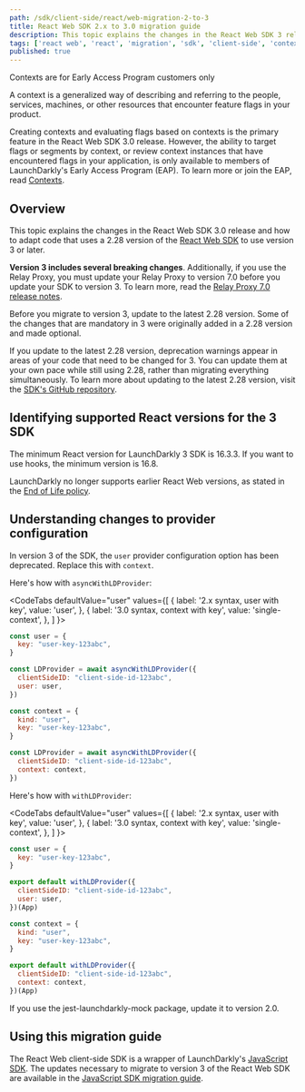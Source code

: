 ```yaml
---
path: /sdk/client-side/react/web-migration-2-to-3
title: React Web SDK 2.x to 3.0 migration guide
description: This topic explains the changes in the React Web SDK 3 release and how to migrate to that version.
tags: ['react web', 'react', 'migration', 'sdk', 'client-side', 'context']
published: true
---
```


<Callout intent="info">
<CalloutTitle>Contexts are for Early Access Program customers only</CalloutTitle>
<CalloutDescription>

A context is a generalized way of describing and referring to the people, services, machines, or other resources that encounter feature flags in your product.

Creating contexts and evaluating flags based on contexts is the primary feature in the React Web SDK 3.0 release. However, the ability to target flags or segments by context, or review context instances that have encountered flags in your application, is only available to members of LaunchDarkly's Early Access Program (EAP). To learn more or join the EAP, read [Contexts](/home/contexts).

</CalloutDescription>
</Callout>

## Overview

This topic explains the changes in the React Web SDK 3.0 release and how to adapt code that uses a 2.28 version of the [React Web SDK](/sdk/client-side/react/react-web) to use version 3 or later.

**Version 3 includes several breaking changes**. Additionally, if you use the Relay Proxy, you must update your Relay Proxy to version 7.0 before you update your SDK to version 3. To learn more, read the [Relay Proxy 7.0 release notes](https://github.com/launchdarkly/ld-relay/releases/tag/v7.0.0).

Before you migrate to version 3, update to the latest 2.28 version. Some of the changes that are mandatory in 3 were originally added in a 2.28 version and made optional.

If you update to the latest 2.28 version, deprecation warnings appear in areas of your code that need to be changed for 3. You can update them at your own pace while still using 2.28, rather than migrating everything simultaneously. To learn more about updating to the latest 2.28 version, visit the [SDK's GitHub repository](https://github.com/launchdarkly/react-client-sdk).

## Identifying supported React versions for the 3 SDK

The minimum React version for LaunchDarkly 3 SDK is 16.3.3. If you want to use hooks, the minimum version is 16.8.

LaunchDarkly no longer supports earlier React Web versions, as stated in the [End of Life policy](https://launchdarkly.com/policies/end-of-life-policy/).

## Understanding changes to provider configuration

In version 3 of the SDK, the `user` provider configuration option has been deprecated. Replace this with `context`.

Here's how with `asyncWithLDProvider`:

<CodeTabs
  defaultValue="user"
  values={[
    { label: '2.x syntax, user with key', value: 'user', },
    { label: '3.0 syntax, context with key', value: 'single-context', },
  ]
  }>
<CodeTabItem value='user'>

```js
const user = {
  key: "user-key-123abc",
}

const LDProvider = await asyncWithLDProvider({
  clientSideID: "client-side-id-123abc",
  user: user,
})
```

</CodeTabItem>
<CodeTabItem value='single-context'>

```js
const context = {
  kind: "user",
  key: "user-key-123abc",
}

const LDProvider = await asyncWithLDProvider({
  clientSideID: "client-side-id-123abc",
  context: context,
})
```

</CodeTabItem>
</CodeTabs>

Here's how with `withLDProvider`:

<CodeTabs
  defaultValue="user"
  values={[
    { label: '2.x syntax, user with key', value: 'user', },
    { label: '3.0 syntax, context with key', value: 'single-context', },
  ]
  }>
<CodeTabItem value='user'>

```js
const user = {
  key: "user-key-123abc",
}

export default withLDProvider({
  clientSideID: "client-side-id-123abc",
  user: user,
})(App)
```

</CodeTabItem>
<CodeTabItem value='single-context'>

```js
const context = {
  kind: "user",
  key: "user-key-123abc",
}

export default withLDProvider({
  clientSideID: "client-side-id-123abc",
  context: context,
})(App)
```

</CodeTabItem>
</CodeTabs>

If you use the jest-launchdarkly-mock package, update it to version 2.0.

## Using this migration guide

The React Web client-side SDK is a wrapper of LaunchDarkly's [JavaScript SDK](/sdk/client-side/javascript). The updates necessary to migrate to version 3 of the React Web SDK are available in the [JavaScript SDK migration guide](/sdk/client-side/javascript/migration-2-to-3).
